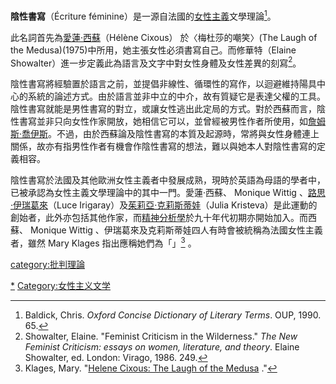 
'''陰性書寫'''（Écriture féminine）是一源自法國的[[女性主義|女性主義]]文學理論<ref>Baldick, Chris. ''Oxford Concise Dictionary of Literary Terms''. OUP, 1990. 65.</ref>。

此名詞首先為[[愛蓮·西蘇|愛蓮·西蘇]]（Hélène Cixous） 於〈梅杜莎的嘲笑〉(The Laugh of the Medusa)(1975)中所用，她主張女性必須書寫自己。而修華特（Elaine Showalter）進一步定義此為語言及文字中對女性身體及女性差異的刻寫<ref>Showalter, Elaine. "Feminist Criticism in the Wilderness." ''The New Feminist Criticism: essays on women, literature, and theory''. Elaine Showalter, ed. London: Virago, 1986. 249.</ref>。

陰性書寫將經驗置於語言之前，並提倡非線性、循環性的寫作，以迴避維持陽具中心的系統的論述方式。由於語言並非中立的中介，故有質疑它是表達父權的工具。陰性書寫就能是男性書寫的對立，或讓女性逃出此定局的方式。對於西蘇而言，陰性書寫並非只向女性作家開放，她相信它可以，並曾經被男性作者所使用，如[[詹姆斯·喬伊斯|詹姆斯·喬伊斯]]。不過，由於西蘇論及陰性書寫的本質及起源時，常將與女性身體連上關係，故亦有指男性作者有機會作陰性書寫的想法，難以與她本人對陰性書寫的定義相容。

陰性書寫於法國及其他歐洲女性主義者中發展成熟，現時於英語為母語的學者中，已被承認為女性主義文學理論中的其中一門。愛蓮·西蘇、 Monique Wittig 、[[路思·伊瑞葛來|路思·伊瑞葛來]]（Luce Irigaray）及[[茱莉亞·克莉斯蒂娃|茱莉亞·克莉斯蒂娃]]（Julia Kristeva）是此運動的創始者，此外亦包括其他作家，而[[精神分析學|精神分析學]]於九十年代初期亦開始加入。而西蘇、 Monique Wittig 、伊瑞葛來及克莉斯蒂娃四人有時會被統稱為法國女性主義者，雖然 Mary Klages 指出應稱她們為「{{le|後結構理論女性主義者|Post-structural feminism}}」<ref name=Klages>Klages, Mary. "[http://www.colorado.edu/English/courses/ENGL2012Klages/cixous.html Helene Cixous: The Laugh of the Medusa] {{webarchive|url=https://web.archive.org/web/20070212030709/http://www.colorado.edu/English/courses/ENGL2012Klages/cixous.html |date=2007-02-12 }}."</ref> 。

{{Portal|女权主义}}
{{Feminism}}
[[Category:女性主義|*]]
[[category:批判理論|category:批判理論]]
[[Category:女性主义文学|Category:女性主义文学]]